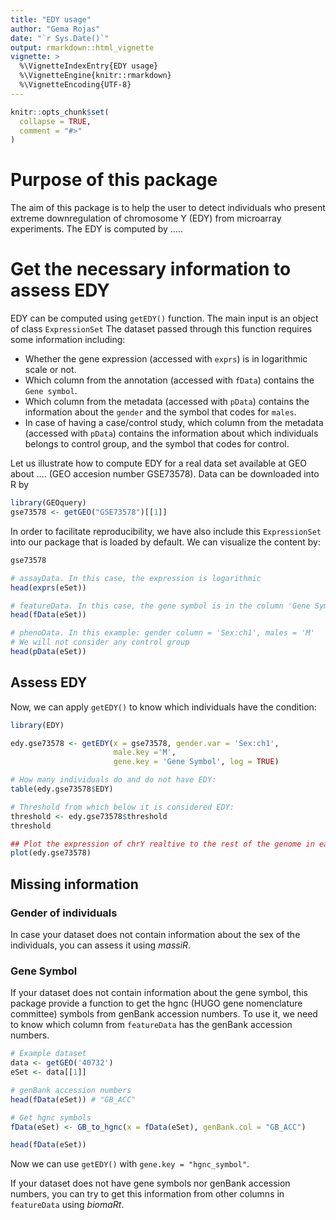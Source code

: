 ```yaml
---
title: "EDY usage"
author: "Gema Rojas"
date: "`r Sys.Date()`"
output: rmarkdown::html_vignette
vignette: >
  %\VignetteIndexEntry{EDY usage}
  %\VignetteEngine{knitr::rmarkdown}
  %\VignetteEncoding{UTF-8}
---
```


```r
knitr::opts_chunk$set(
  collapse = TRUE,
  comment = "#>"
)
```

# Purpose of this package

The aim of this package is to help the user to detect individuals who present extreme downregulation of chromosome Y (EDY) from microarray experiments. The EDY is computed by .....

# Get the necessary information to assess EDY

EDY can be computed using `getEDY()` function. The main input is an object of class `ExpressionSet` The dataset passed through this function requires some information including:

- Whether the gene expression (accessed with `exprs`) is in logarithmic scale or not. 
- Which column from the annotation (accessed with `fData`) contains the `Gene symbol`.
- Which column from the metadata (accessed with `pData`) contains the information about the `gender` and the symbol that codes for `males`.
- In case of having a case/control study, which column from the metadata (accessed with `pData`) contains the information about which individuals belongs to control group, and the symbol that codes for control. 

Let us illustrate how to compute EDY for a real data set available at GEO about .... (GEO accesion number GSE73578). Data can be downloaded into R by

```r
library(GEOquery)
gse73578 <- getGEO("GSE73578")[[1]]
```

In order to facilitate reproducibility, we have also include this `ExpressionSet` into our package that is loaded by default. We can visualize the content by:

```r
gse73578
```



```r
# assayData. In this case, the expression is logarithmic
head(exprs(eSet))

# featureData. In this case, the gene symbol is in the column 'Gene Symbol'
head(fData(eSet))

# phenoData. In this example: gender column = 'Sex:ch1', males = 'M'
# We will not consider any control group
head(pData(eSet))
```

## Assess EDY

Now, we can apply `getEDY()` to know which individuals have the condition:

```r
library(EDY)

edy.gse73578 <- getEDY(x = gse73578, gender.var = 'Sex:ch1',
                       male.key ='M', 
                       gene.key = 'Gene Symbol', log = TRUE)

# How many individuals do and do not have EDY:
table(edy.gse73578$EDY)

# Threshold from which below it is considered EDY:
threshold <- edy.gse73578$threshold
threshold

## Plot the expression of chrY realtive to the rest of the genome in each individual:
plot(edy.gse73578)
```

## Missing information

### Gender of individuals

In case your dataset does not contain information about the sex of the individuals, you can assess it using *massiR*.

### Gene Symbol

If your dataset does not contain information about the gene symbol, this package provide a function to get the hgnc (HUGO gene nomenclature committee) symbols from genBank accession numbers. To use it, we need to know which column from `featureData` has the genBank accession numbers.

```r
# Example dataset 
data <- getGEO('40732')
eSet <- data[[1]]

# genBank accession numbers 
head(fData(eSet)) # "GB_ACC" 

# Get hgnc symbols
fData(eSet) <- GB_to_hgnc(x = fData(eSet), genBank.col = "GB_ACC")

head(fData(eSet))
```

Now we can use `getEDY()` with `gene.key = "hgnc_symbol"`.

If your dataset does not have gene symbols nor genBank accession numbers, you can try to get this information from other columns in `featureData` using *biomaRt*.

[massiR]: https://bioconductor.org/packages/release/bioc/html/massiR.html
[biomaRt]: https://bioconductor.org/packages/release/bioc/html/biomaRt.html
